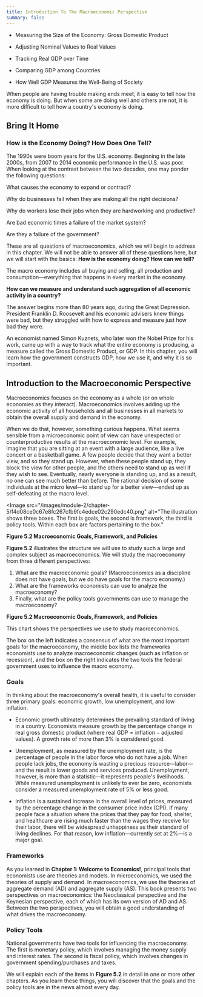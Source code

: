 ```yaml
---
title: Introduction To The Macroeconomic Perspective
summary: false
---
```


<Info title="In this chapter, you will learn about:">

- Measuring the Size of the Economy: Gross Domestic Product

- Adjusting Nominal Values to Real Values

- Tracking Real GDP over Time

- Comparing GDP among Countries

- How Well GDP Measures the Well-Being of Society

</Info>

When people are having trouble making ends meet, it is easy to tell how the
economy is doing. But when some are doing well and others are not, it is more
difficult to tell how a country's economy is doing.

## Bring It Home

### How is the Economy Doing? How Does One Tell?

The 1990s were boom years for the U.S. economy. Beginning in the late 2000s, from 2007 to 2014 economic performance in the U.S. was poor. When looking at the contrast between the two decades, one may ponder the following questions:

<Callout>

What causes the economy to expand or contract?

Why do businesses fail when they are making all the right decisions?

Why do workers lose their jobs when they are hardworking and productive?

Are bad economic times a failure of the market system?

Are they a failure of the government?

</Callout>

These are all questions of macroeconomics, which we will begin to address in this chapter. We will not be able to answer all of these questions here, but we will start with the basics: **How is the economy doing? How can we tell?**

The macro economy includes all buying and selling, all production and consumption—everything that happens in every market in the economy.

**How can we measure and understand such aggregation of all economic activity in a country?**

The answer begins more than 80 years ago, during the Great Depression. President Franklin D. Roosevelt and his economic advisers knew things were bad, but they struggled with how to express and measure just how bad they were.

An economist named Simon Kuznets, who later won the Nobel Prize for his work, came up with a way to track what the entire economy is producing, a measure called the Gross Domestic Product, or GDP. In this chapter, you will learn how the government constructs GDP, how we use it, and why it is so important.

## Introduction to the Macroeconomic Perspective

Macroeconomics focuses on the economy as a whole (or on whole economies as they interact). Macroeconomics involves adding up the economic activity of all households and all businesses in all markets to obtain the overall supply and demand in the economy.

When we do that, however, something curious happens. What seems sensible from a microeconomic point of view can have unexpected or counterproductive results at the macroeconomic level. For example, imagine that you are sitting at an event with a large audience, like a live concert or a basketball game. A few people decide that they want a better view, and so they stand up. However, when these people stand up, they block the view for other people, and the others need to stand up as well if they wish to see. Eventually, nearly everyone is standing up, and as a result, no one can see much better than before. The rational decision of some individuals at the micro level—to stand up for a better view—ended up as self-defeating at the macro level.

<Image
  src="/images/module-2/chapter-5/f4d08ce0c67e8fc267cfb9fc4edce02c290edc40.png"
  alt="The illustration shows three boxes. The first is goals, the second is framework, the third is policy tools. Within each box are factors pertaining to the box."
>
  **Figure 5.2 Macroeconomic Goals, Framework, and Policies**
</Image>

**Figure 5.2** illustrates the structure we will use to study such a large and complex subject as macroeconomics. We will study the macroeconomy from three different perspectives:

1. What are the macroeconomic goals? (Macroeconomics as a discipline does not have goals, but we do have goals for the macro economy.)
2. What are the frameworks economists can use to analyze the macroeconomy?
3. Finally, what are the policy tools governments can use to manage the macroeconomy?

**Figure 5.2 Macroeconomic Goals, Framework, and Policies**

This chart shows the perspectives we use to study macroeconomics.

The box on the left indicates a consensus of what are the most important goals for the macroeconomy, the middle box lists the frameworks economists use to analyze macroeconomic changes (such as inflation or recession), and the box on the right indicates the two tools the federal government uses to influence the macro economy.

### Goals

In thinking about the macroeconomy's overall health, it is useful to consider three primary goals: economic growth, low unemployment, and low inflation.

- Economic growth ultimately determines the prevailing standard of living in a country. Economists measure growth by the percentage change in real gross domestic product (where $\text{real GDP} = \text{inflation} - \text{adjusted values}$). A growth rate of more than 3% is considered good.

- Unemployment, as measured by the unemployment rate, is the percentage of people in the labor force who do not have a job. When people lack jobs, the economy is wasting a precious resource—labor—and the result is lower goods and services produced. Unemployment, however, is more than a statistic—it represents people's livelihoods. While measured unemployment is unlikely to ever be zero, economists consider a measured unemployment rate of 5% or less good.

- Inflation is a sustained increase in the overall level of prices, measured by the percentage change in the consumer price index (CPI). If many people face a situation where the prices that they pay for food, shelter, and healthcare are rising much faster than the wages they receive for their labor, there will be widespread unhappiness as their standard of living declines. For that reason, low inflation—currently set at 2%—is a major goal.

### Frameworks

As you learned in **Chapter 1: Welcome to Economics!**, principal tools that economists use are theories and models. In microeconomics, we used the theories of supply and demand. In macroeconomics, we use the theories of aggregate demand (AD) and aggregate supply (AS). This book presents two perspectives on macroeconomics: the Neoclassical perspective and the Keynesian perspective, each of which has its own version of AD and AS. Between the two perspectives, you will obtain a good understanding of what drives the macroeconomy.

### Policy Tools

National governments have two tools for influencing the macroeconomy. The first is monetary policy, which involves managing the money supply and interest rates. The second is fiscal policy, which involves changes in government spending/purchases and taxes.

We will explain each of the items in **Figure 5.2** in detail in one or more other chapters. As you learn these things, you will discover that the goals and the policy tools are in the news almost every day.
